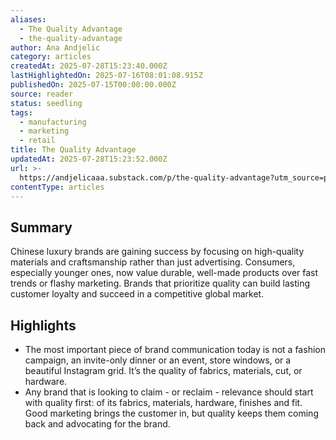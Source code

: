 ```yaml
---
aliases:
  - The Quality Advantage
  - the-quality-advantage
author: Ana Andjelic
category: articles
createdAt: 2025-07-28T15:23:40.000Z
lastHighlightedOn: 2025-07-16T08:01:08.915Z
publishedOn: 2025-07-15T00:00:00.000Z
source: reader
status: seedling
tags:
  - manufacturing
  - marketing
  - retail
title: The Quality Advantage
updatedAt: 2025-07-28T15:23:52.000Z
url: >-
  https://andjelicaaa.substack.com/p/the-quality-advantage?utm_source=post-email-title&publication_id=18831&post_id=168330532&utm_campaign=email-post-title&isFreemail=false&r=og9hp&triedRedirect=true&utm_medium=email
contentType: articles
---
```

## Summary

Chinese luxury brands are gaining success by focusing on high-quality materials and craftsmanship rather than just advertising. Consumers, especially younger ones, now value durable, well-made products over fast trends or flashy marketing. Brands that prioritize quality can build lasting customer loyalty and succeed in a competitive global market.

## Highlights

- The most important piece of brand communication today is not a fashion campaign, an invite-only dinner or an event, store windows, or a beautiful Instagram grid. It’s the quality of fabrics, materials, cut, or hardware.
- Any brand that is looking to claim - or reclaim - relevance should start with quality first: of its fabrics, materials, hardware, finishes and fit. Good marketing brings the customer in, but quality keeps them coming back and advocating for the brand.
